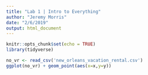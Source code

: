 ```yaml
---
title: "Lab 1 | Intro to Everything"
author: "Jeremy Morris"
date: "2/6/2019"
output: html_document
---
```


```r
knitr::opts_chunk$set(echo = TRUE)
library(tidyverse)
```

```r
no_vr <- read_csv('new_orleans_vacation_rental.csv')
ggplot(no_vr) + geom_point(aes(x=x,y=y))
```